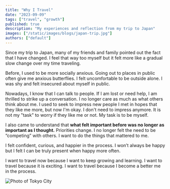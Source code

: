 ```yaml
---
title: "Why I Travel"
date: "2023-09-09"
tags: ["travel", "growth"]
published: true
description: "My experiences and reflection from my trip to Japan"
images: ["/static/images/blogs/japan-trip.jpg"]
authors: ["default"]
---
```


Since my trip to Japan, many of my friends and family pointed out the fact that I have changed. I feel that way too myself but it felt more like a gradual slow change over my time traveling.

Before, I used to be more socially anxious. Going out to places in public often give me anxious butterflies. I felt uncomfortable to be outside alone. I was shy and felt insecured about myself in public.

Nowadays, I know that I can talk to people. If I am lost or need help, I am thrilled to strike up a conversation. I no longer care as much as what others think about me. I used to seek to impress new people I met in hopes that they like me more, but now I'm okay. I don't need to impress anymore. It is not my "task" to worry if they like me or not. My task is to be myself.

I also came to understand that **what felt important before was no longer as important as I thought.** Priorities change. I no longer felt the need to be “competing” with others. I want to do the things that mattered to me.

I felt confident, curious, and happier in the process. I won’t always be happy but I felt I can be truly present when happy more often.

I want to travel now because I want to keep growing and learning. I want to travel because it is exciting. I want to travel because I become a better me in the process.

![Photo of Tokyo City](../../static/images/blogs/japan-trip.jpg)
